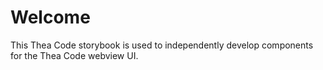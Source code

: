 
<Meta title="Welcome" />

# Welcome

This Thea Code storybook is used to independently develop components for the Thea Code webview UI.
